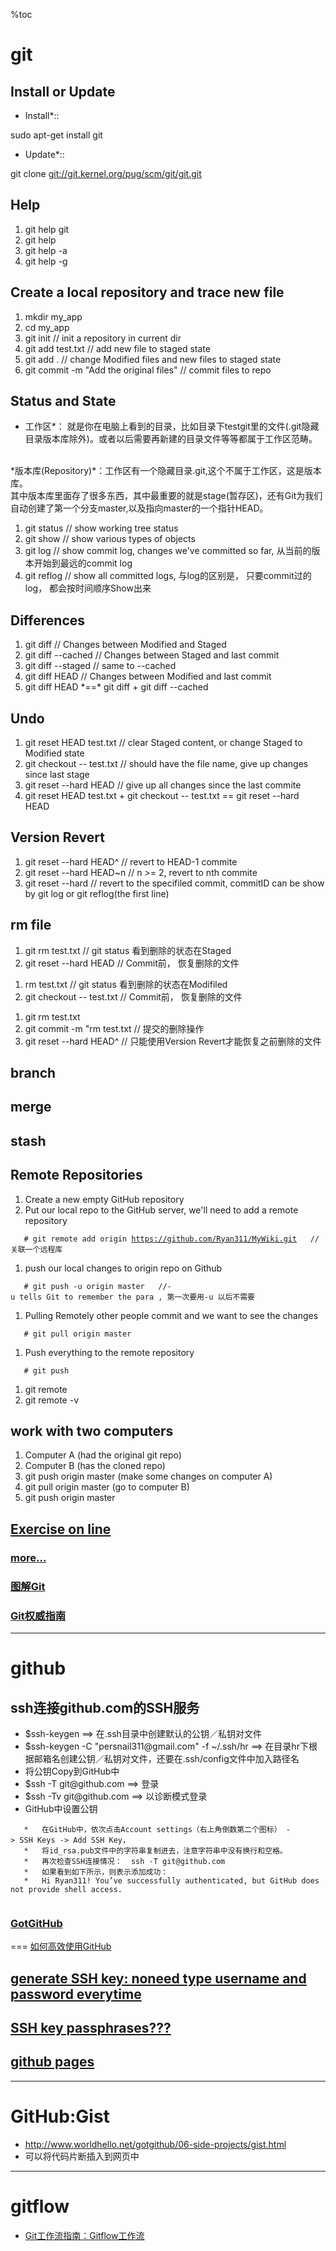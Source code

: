 %toc

= git =
== Install or Update ==
*Install*::
sudo apt-get install git

*Update*::
git clone git://git.kernel.org/pug/scm/git/git.git

== Help ==
# git help git
# git help <command>
# git help -a
# git help -g

== Create a local repository and trace new file ==
# mkdir my_app
# cd my_app
# git init  // init a repository in current dir
# git add test.txt // add new file to staged state
# git add . // change Modified files and new files to staged state 
# git commit -m "Add the original files"    // commit files to repo

== Status and State ==
*工作区*： 就是你在电脑上看到的目录，比如目录下testgit里的文件(.git隐藏目录版本库除外)。或者以后需要再新建的目录文件等等都属于工作区范畴。
<br>*版本库(Repository)*：工作区有一个隐藏目录.git,这个不属于工作区，这是版本库。
<br>其中版本库里面存了很多东西，其中最重要的就是stage(暂存区)，还有Git为我们自动创建了第一个分支master,以及指向master的一个指针HEAD。 

# git status // show working tree status
# git show  // show various types of objects
# git log   // show commit log, changes we've committed so far,  从当前的版本开始到最远的commit log
# git reflog  // show all committed logs, 与log的区别是， 只要commit过的log， 都会按时间顺序Show出来
 
== Differences ==
# git diff              // Changes between Modified and Staged 
# git diff --cached     // Changes between Staged and last commit
# git diff --staged     // same to --cached
# git diff HEAD         // Changes between Modified and last commit
# git diff HEAD *==* git diff + git diff --cached

== Undo ==
# git reset HEAD test.txt    // clear Staged content, or change Staged to Modified state
# git checkout -- test.txt  // should have the file name,  give up changes since last stage
# git reset --hard HEAD // give up all changes since the last commite
# git reset HEAD test.txt + git checkout -- test.txt == git reset --hard HEAD

== Version Revert ==
# git reset --hard HEAD^    // revert to HEAD-1 commite
# git reset --hard HEAD~n   // n >= 2, revert to nth commite
# git reset --hard <commitID>  // revert to the specifiled commit, commitID can be show by git log or git reflog(the first line) 

== rm file ==
# git rm test.txt   // git status 看到删除的状态在Staged
# git reset --hard HEAD     // Commit前， 恢复删除的文件

# rm test.txt       // git status 看到删除的状态在Modifiled
# git checkout -- test.txt  // Commit前， 恢复删除的文件

# git rm test.txt
# git commit -m "rm test.txt    // 提交的删除操作
# git reset --hard HEAD^        // 只能使用Version Revert才能恢复之前删除的文件

== branch ==
== merge ==
== stash ==

== Remote Repositories ==
# Create a new empty GitHub repository
# Put our local repo to the GitHub server, we'll need to add a remote repository
    # git remote add origin https://github.com/Ryan311/MyWiki.git   //关联一个远程库
# push our local changes to origin repo on Github
    # git push -u origin master   //-u tells Git to remember the para , 第一次要用-u 以后不需要
# Pulling Remotely  other people commit and we want to see the changes
    # git pull origin master
# Push everything to the remote repository
    # git push  
# git remote
# git remote -v


== work with two computers ==
#   Computer A (had the original git repo)
#   Computer B (has the cloned repo)
#   git push origin master  (make some changes on computer A)
#   git pull origin master  (go to computer B)
#   git push origin master

== [[http://try.github.io/levels/1/challenges/1|Exercise on line]] ==
=== [[http://josephj.com/entry.php?id=308|more...]] ===
=== [[http://marklodato.github.io/visual-git-guide/index-zh-cn.html#basic-usage|图解Git]] ===
=== [[http://www.worldhello.net/gotgit/|Git权威指南]] ===

----------------------------------------------------------------------------------------------------------------------------------------
= github =
== ssh连接github.com的SSH服务 ==
*   $ssh-keygen ==> 在.ssh目录中创建默认的公钥／私钥对文件
*   $ssh-keygen -C "persnail311@gmail.com" -f ~/.ssh/hr ==> 在目录hr下根据邮箱名创建公钥／私钥对文件，还要在.ssh/config文件中加入路径名
*   将公钥Copy到GitHub中
*   $ssh -T git@github.com ==> 登录
*   $ssh -Tv git@github.com ==> 以诊断模式登录
*   GitHub中设置公钥
    *   在GitHub中，依次点击Account settings（右上角倒数第二个图标） -> SSH Keys -> Add SSH Key，
    *   将id_rsa.pub文件中的字符串复制进去，注意字符串中没有换行和空格。
    *   再次检查SSH连接情况：  ssh -T git@github.com
    *   如果看到如下所示，则表示添加成功：
    *   Hi Ryan311! You’ve successfully authenticated, but GitHub does not provide shell access.
    
=== [[http://www.worldhello.net/doc/|GotGitHub]] ===
=== [[http://www.yangzhiping.com/tech/github.html|如何高效使用GitHub]]
== [[https://help.github.com/articles/generating-ssh-keys|generate SSH key: noneed type username and password everytime]] ==
== [[https://help.github.com/articles/working-with-ssh-key-passphrases|SSH key passphrases???]] ==
== [[http://pages.github.com/|github pages]] ==
----------------------------------------------------------------------------------------------------------------------------------------
= GitHub:Gist =
*   http://www.worldhello.net/gotgithub/06-side-projects/gist.html
*   可以将代码片断插入到网页中

----------------------------------------------------------------------------------------------------------------------------------------
= gitflow =
*   [[http://blog.jobbole.com/76867/|Git工作流指南：Gitflow工作流]]

